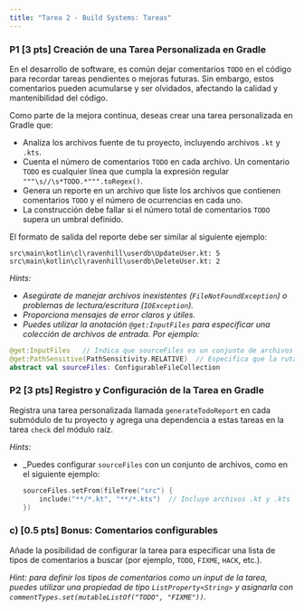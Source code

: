 ```yaml
---
title: "Tarea 2 - Build Systems: Tareas"
---
```


### P1 [3 pts] Creación de una Tarea Personalizada en Gradle

En el desarrollo de software, es común dejar comentarios `TODO` en el código para recordar tareas pendientes o mejoras futuras. Sin embargo, estos comentarios pueden acumularse y ser olvidados, afectando la calidad y mantenibilidad del código.

Como parte de la mejora continua, deseas crear una tarea personalizada en Gradle que:

- Analiza los archivos fuente de tu proyecto, incluyendo archivos ```.kt``` y ```.kts```.
- Cuenta el número de comentarios `TODO` en cada archivo. Un comentario `TODO` es cualquier línea que cumpla la expresión regular ``"""\s//\s*TODO.*""".toRegex()``.
- Genera un reporte en un archivo que liste los archivos que contienen comentarios `TODO` y el número de ocurrencias en cada uno.
- La construcción debe fallar si el número total de comentarios `TODO` supera un umbral definido.

El formato de salida del reporte debe ser similar al siguiente ejemplo:

```
src\main\kotlin\cl\ravenhill\userdb\UpdateUser.kt: 5
src\main\kotlin\cl\ravenhill\userdb\DeleteUser.kt: 2
```

_Hints:_
- _Asegúrate de manejar archivos inexistentes (`FileNotFoundException`) o problemas de lectura/escritura (``IOException``)._
- _Proporciona mensajes de error claros y útiles._
- _Puedes utilizar la anotación `@get:InputFiles` para especificar una colección de archivos de entrada. Por ejemplo:_
```kotlin
@get:InputFiles   // Indica que sourceFiles es un conjunto de archivos de entrada.
@get:PathSensitive(PathSensitivity.RELATIVE)  // Especifica que la ruta de los archivos es relativa.
abstract val sourceFiles: ConfigurableFileCollection
  ```

### P2 [3 pts] Registro y Configuración de la Tarea en Gradle

Registra una tarea personalizada llamada `generateTodoReport` en cada submódulo de tu proyecto y agrega una dependencia a estas tareas en la tarea `check` del módulo raíz.

_Hints:_
- _Puedes configurar `sourceFiles` con un conjunto de archivos, como en el siguiente ejemplo:
  ```kotlin
  sourceFiles.setFrom(fileTree("src") {
      include("**/*.kt", "**/*.kts")  // Incluye archivos .kt y .kts en el árbol de archivos.
  })
    ```

### c) [0.5 pts] Bonus: Comentarios configurables

Añade la posibilidad de configurar la tarea para especificar una lista de tipos de comentarios a buscar (por ejemplo, `TODO`, `FIXME`, `HACK`, etc.).

_Hint: para definir los tipos de comentarios como un input de la tarea, puedes utilizar una propiedad de tipo `ListProperty<String>` y asignarla con ``commentTypes.set(mutableListOf("TODO", "FIXME"))``._
